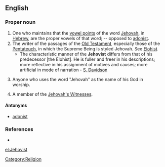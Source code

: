 ==English==
{{wikipedia}}

===Proper noun===
{{en-proper noun}}

# One who maintains that the [[vowel point]]s of the word [[Jehovah]], in [[Hebrew]], are the proper vowels of that word; -- opposed to [[adonist]].
# The writer of the passages of the [[Old Testament]], especially those of the [[Pentateuch]], in which the Supreme Being is styled Jehovah. See [[Elohist]].
#* The characteristic manner of the '''Jehovist''' differs from that of his predecessor [the Elohist]. He is fuller and freer in his descriptions; more reflective in his assignment of motives and causes; more artificial in mode of narration - [[S. Davidson]]
# {{context|by extension}} Anyone who uses the word "Jehovah" as the name of his God in worship.
# {{pejorative}} A member of the [[Jehovah's Witnesses]].

====Antonyms====
* [[adonist]]

===References===
* {{R:Webster 1913}}

[[Category:Religion]]

[[el:Jehovist]]